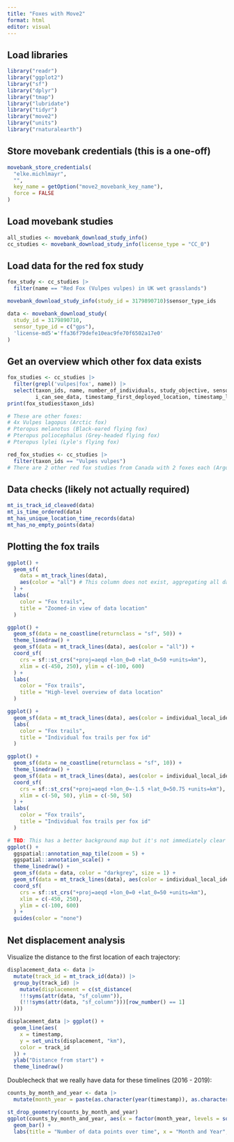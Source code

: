 ```yaml
---
title: "Foxes with Move2"
format: html
editor: visual
---
```


## Load libraries
```r
library("readr")
library("ggplot2")
library("sf")
library("dplyr")
library("tmap")
library("lubridate")
library("tidyr")
library("move2")
library("units")
library("rnaturalearth")
```

## Store movebank credentials (this is a one-off)
```r
movebank_store_credentials(
  "elke.michlmayr",
  "",
  key_name = getOption("move2_movebank_key_name"),
  force = FALSE
)
```

## Load movebank studies
```r
all_studies <- movebank_download_study_info()
cc_studies <- movebank_download_study_info(license_type = "CC_0")
```

## Load data for the red fox study
```r
fox_study <- cc_studies |>
  filter(name == "Red Fox (Vulpes vulpes) in UK wet grasslands")

movebank_download_study_info(study_id = 3179890710)$sensor_type_ids

data <- movebank_download_study(
  study_id = 3179890710,
  sensor_type_id = c("gps"),
  'license-md5'='ffa36f79defe10eac9fe70f6502a17e0'
)
```

## Get an overview which other fox data exists
```r
fox_studies <- cc_studies |>
  filter(grepl('vulpes|fox', name)) |>
  select(taxon_ids, name, number_of_individuals, study_objective, sensor_type_ids, 
         i_can_see_data, timestamp_first_deployed_location, timestamp_last_deployed_location)
print(fox_studies$taxon_ids)

# These are other foxes:
# 4x Vulpes lagopus (Arctic fox)
# Pteropus melanotus (Black-eared flying fox)
# Pteropus poliocephalus (Grey-headed flying fox)
# Pteropus lylei (Lyle's flying fox)

red_fox_studies <- cc_studies |>
  filter(taxon_ids == "Vulpes vulpes")
# There are 2 other red fox studies from Canada with 2 foxes each (Argos tracking)
```

## Data checks (likely not actually required)
```r
mt_is_track_id_cleaved(data)
mt_is_time_ordered(data)
mt_has_unique_location_time_records(data)
mt_has_no_empty_points(data)
```

## Plotting the fox trails
```r
ggplot() +
  geom_sf(
    data = mt_track_lines(data),
    aes(color = "all") # This column does not exist, aggregating all data
  ) +
  labs(
    color = "Fox trails",
    title = "Zoomed-in view of data location"
  )
```

```r
ggplot() +
  geom_sf(data = ne_coastline(returnclass = "sf", 50)) +
  theme_linedraw() +
  geom_sf(data = mt_track_lines(data), aes(color = "all")) +
  coord_sf(
    crs = sf::st_crs("+proj=aeqd +lon_0=0 +lat_0=50 +units=km"),
    xlim = c(-450, 250), ylim = c(-100, 600)
  ) +
  labs(
    color = "Fox trails",
    title = "High-level overview of data location"
  )
```

```r
ggplot() +
  geom_sf(data = mt_track_lines(data), aes(color = individual_local_identifier)) +
  labs(
    color = "Fox trails",
    title = "Individual fox trails per fox id"
  )
```

```r
ggplot() +
  geom_sf(data = ne_coastline(returnclass = "sf", 10)) +
  theme_linedraw() +
  geom_sf(data = mt_track_lines(data), aes(color = individual_local_identifier)) +
  coord_sf(
    crs = sf::st_crs("+proj=aeqd +lon_0=-1.5 +lat_0=50.75 +units=km"),
    xlim = c(-50, 50), ylim = c(-50, 50)
  ) +
  labs(
    color = "Fox trails",
    title = "Individual fox trails per fox id"
  )
```

```r
# TBD: This has a better background map but it's not immediately clear how to set the parameters
ggplot() +
  ggspatial::annotation_map_tile(zoom = 5) +
  ggspatial::annotation_scale() +
  theme_linedraw() +
  geom_sf(data = data, color = "darkgrey", size = 1) +
  geom_sf(data = mt_track_lines(data), aes(color = individual_local_identifier)) +
  coord_sf(
    crs = sf::st_crs("+proj=aeqd +lon_0=0 +lat_0=50 +units=km"),
    xlim = c(-450, 250),
    ylim = c(-100, 600)
  ) +
  guides(color = "none")
```

## Net displacement analysis

Visualize the distance to the first location of each trajectory:

```r
displacement_data <- data |>
  mutate(track_id = mt_track_id(data)) |>
  group_by(track_id) |>
    mutate(displacement = c(st_distance(
    !!!syms(attr(data, "sf_column")),
    (!!!syms(attr(data, "sf_column")))[row_number() == 1]
  )))

displacement_data |> ggplot() +
  geom_line(aes(
    x = timestamp,
    y = set_units(displacement, "km"),
    color = track_id
  )) +
  ylab("Distance from start") +
  theme_linedraw()
```

Doublecheck that we really have data for these timelines (2016 - 2019):
```r
counts_by_month_and_year <- data |>
  mutate(month_year = paste(as.character(year(timestamp)), as.character(month(timestamp)), sep = "-")) |>

st_drop_geometry(counts_by_month_and_year)
ggplot(counts_by_month_and_year, aes(x = factor(month_year, levels = sort(unique(month_year))))) +
  geom_bar() +
  labs(title = "Number of data points over time", x = "Month and Year", y = "Data point count")
```

